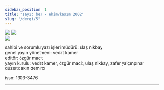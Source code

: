 ```yaml
---
sidebar_position: 1
title: "sayı: beş - ekim/kasım 2002"
slug: "/dergi/5"
---
```


![](/img/ky05_00_zaferyalcinpinar.jpg)
![](/img/ky05_00a_yolgezer.jpg)  
![](/img/ky05_36_nurpolat.jpg)

sahibi ve sorumlu yazı işleri müdürü: ulaş nikbay  
genel yayın yönetmeni: vedat kamer  
editör: özgür macit  
yayın kurulu: vedat kamer, özgür macit, ulaş nikbay, zafer yalçınpınar  
düzelti: akın demirci  

issn: 1303-3476

---

<DocCardList />

